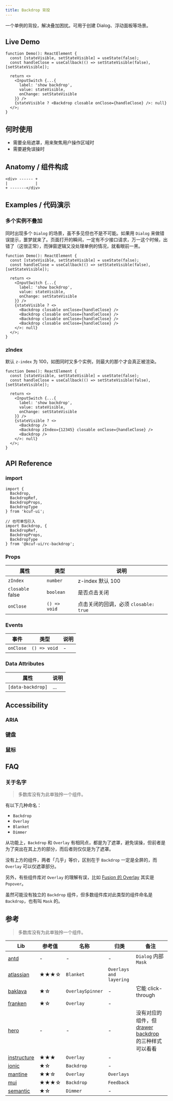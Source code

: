 ```yaml
---
title: Backdrop 背投
---
```


<ComponentBrief name="Backdrop">
  一个单例的背投，解决叠加困扰。可用于创建 Dialog、浮动面板等场景。
</ComponentBrief>

## Live Demo

```tsx live
function Demo(): ReactElement {
  const [stateVisible, setStateVisible] = useState(false);
  const handleClose = useCallback(() => setStateVisible(false), [setStateVisible]);
  
  return <>
    <InputSwitch {...{
      label: 'show backdrop',
      value: stateVisible,
      onChange: setStateVisible
    }} />
    {stateVisible ? <Backdrop closable onClose={handleClose} />: null}
  </>;
}
```

## 何时使用

* 需要全局遮罩，用来聚焦用户操作区域时
* 需要避免误操时

## Anatomy / 组件构成

```text
<div> ------ +
|            |
+ -------</div>
```

## Examples / 代码演示

### 多个实例不叠加

同时出现多个 `Dialog` 的场景，虽不多见但也不是不可能。如果用 `Dialog` 来做错误提示，噩梦就来了。页面打开的瞬间，一定有不少接口请求，万一这个时候，出错了（这很正常），而弹窗逻辑又没处理单例的情况，就看眼前一黑。

```tsx live
function Demo(): ReactElement {
  const [stateVisible, setStateVisible] = useState(false);
  const handleClose = useCallback(() => setStateVisible(false), [setStateVisible]);
  
  return <>
    <InputSwitch {...{
      label: 'show backdrop',
      value: stateVisible,
      onChange: setStateVisible
    }} />
    {stateVisible ? <>
      <Backdrop closable onClose={handleClose} />
      <Backdrop closable onClose={handleClose} />
      <Backdrop closable onClose={handleClose} />
      <Backdrop closable onClose={handleClose} />
    </>: null}
  </>;
}
```

### zIndex

默认 `z-index` 为 100，如图同时又多个实例，则最大的那个才会真正被渲染。

```tsx live
function Demo(): ReactElement {
  const [stateVisible, setStateVisible] = useState(false);
  const handleClose = useCallback(() => setStateVisible(false), [setStateVisible]);
  
  return <>
    <InputSwitch {...{
      label: 'show backdrop',
      value: stateVisible,
      onChange: setStateVisible
    }} />
    {stateVisible ? <>
      <Backdrop />
      <Backdrop zIndex={12345} closable onClose={handleClose} />
      <Backdrop />
    </>: null}
  </>;
}
```

## API Reference

### import

```tsx
import {
  Backdrop,
  BackdropRef,
  BackdropProps,
  BackdropType
} from 'kcuf-ui';

// 也可单包引入
import Backdrop, {
  BackdropRef,
  BackdropProps,
  BackdropType
} from '@kcuf-ui/rc-backdrop';
```

### Props

| 属性 | 类型 | 说明 |
| --- | --- | --- |
| `zIndex` | `number` | z-index 默认 100 |
| `closable` <TagDefault>false</TagDefault> | `boolean` | 是否点击关闭 |
| `onClose` | `() => void` | 点击关闭的回调，必须 `closable: true` |

### Events

| 事件 | 类型 | 说明 |
| --- | --- | --- |
| `onClose` | `() => void` | - |

### Data Attributes

| 属性 | 说明 |
| --- | --- |
| `[data-backdrop]` <TagReadonly /> | ... |

## Accessibility

### ARIA

### 键盘

### 鼠标

## FAQ

### 关于名字

> 多数库没有为此单独拎一个组件。

有以下几种命名：

* `Backdrop`
* `Overlay`
* `Blanket`
* `Dimmer`

从功能上，`Backdrop` 和 `Overlay` 有相同点，都是为了遮罩，避免误操，但前者是为了突出在其上方的部分，而后者则仅仅是为了遮罩。

没有上方的组件，两者「几乎」等价，区别在于 `Backdrop` 一定是全屏的，而 `Overlay` 可以仅遮罩部分。

另外，有些组件库对 `Overlay` 的理解有误，比如 [Fusion 的 Overlay](https://fusion.design/pc/component/overlay) 其实是 `Popover`。

虽然可能没有独立的 `Backdrop` 组件，但多数组件库对此类型的组件命名是 `Backdrop`，也有叫 `Mask` 的。

## 参考

> 多数库没有为此单独拎一个组件。

| Lib | 参考值 | 名称 | 归类 | 备注 |
| --- | --- | --- | --- | --- |
| [antd](https://ant.design) | - | - | - | `Dialog` 内部 `Mask` |
| [atlassian](https://atlassian.design/components/blanket/examples) | ★★★☆ | `Blanket` | `Overlays and layering` | |
| [baklava](https://baklava.design/?path=/story/components-spinner--overlay-spinner) | ★☆ | `OverlaySpinner` | - | 它能 click-through |
| [franken](https://franken-ui.dev/docs/overlay) | ★☆ | `Overlay` | - | |
| [hero](https://www.heroui.com) | - | - | - | 没有对应的组件，但 [drawer backdrop](https://www.heroui.com/docs/components/drawer\#backdrop) 的三种样式可以看看 |
| [instructure](https://instructure.design/#Overlay) | ★★★ | `Overlay` | - | |
| [ionic](https://ionicframework.com/docs/api/backdrop) | ★☆ | `Backdrop` | - | |
| [mantine](https://mantine.dev/core/overlay) | ★★☆ | `Overlay` | `Overlays` | |
| [mui](https://mui.com/material-ui/react-backdrop) | ★★★☆ | `Backdrop` | `Feedback` | |
| [semantic](https://semantic-ui.com/modules/dimmer.html) | ★☆ | `Dimmer` | - | |
